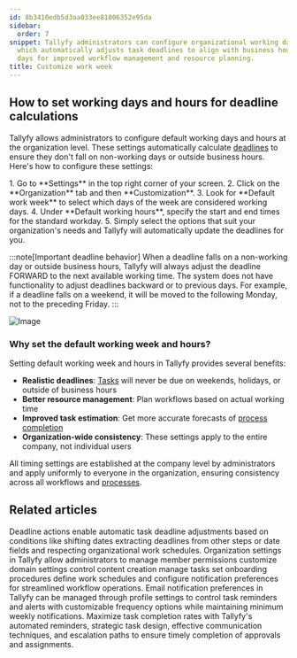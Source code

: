```yaml
---
id: 8b3410edb5d3aa033ee81006352e95da
sidebar:
  order: 7
snippet: Tallyfy administrators can configure organizational working days and hours
  which automatically adjusts task deadlines to align with business hours and working
  days for improved workflow management and resource planning.
title: Customize work week
---
```



## How to set working days and hours for deadline calculations

Tallyfy allows administrators to configure default working days and hours at the organization level. These settings automatically calculate [deadlines](/products/pro/tracking-and-tasks/tasks/) to ensure they don't fall on non-working days or outside business hours. Here's how to configure these settings:

<Steps>
1. Go to **Settings** in the top right corner of your screen.
2. Click on the **Organization** tab and then **Customization**.
3. Look for **Default work week** to select which days of the week are considered working days.
4. Under **Default working hours**, specify the start and end times for the standard workday.
5. Simply select the options that suit your organization's needs and Tallyfy will automatically update the deadlines for you.
</Steps>

:::note[Important deadline behavior]
When a deadline falls on a non-working day or outside business hours, Tallyfy will always adjust the deadline FORWARD to the next available working time. The system does not have functionality to adjust deadlines backward or to previous days. For example, if a deadline falls on a weekend, it will be moved to the following Monday, not to the preceding Friday.
:::

![Image](https://screenshots.tallyfy.com/tallyfy%2Fpro%2Fdesktop-light-change-workweek.png)

### Why set the default working week and hours?

Setting default working week and hours in Tallyfy provides several benefits:

- **Realistic deadlines**: [Tasks](/products/pro/tracking-and-tasks/tasks/) will never be due on weekends, holidays, or outside of business hours
- **Better resource management**: Plan workflows based on actual working time
- **Improved task estimation**: Get more accurate forecasts of [process completion](/products/pro/tracking-and-tasks/processes/)
- **Organization-wide consistency**: These settings apply to the entire company, not individual users

All timing settings are established at the company level by administrators and apply uniformly to everyone in the organization, ensuring consistency across all workflows and [processes](/products/pro/tracking-and-tasks/processes/).


## Related articles
<CardGrid>
<LinkTitleCard header="<b>Actions > Automate deadline shifts on tasks</b>" href="/products/pro/documenting/templates/automations/actions/deadline-actions/" > Deadline actions enable automatic task deadline adjustments based on conditions like shifting dates extracting deadlines from other steps or date fields and respecting organizational work schedules. </LinkTitleCard>
<LinkTitleCard header="<b>Org Settings > Organization customization settings</b>" href="/products/pro/settings/org-settings/organization-customization-settings/" > Organization settings in Tallyfy allow administrators to manage member permissions customize domain settings control content creation manage tasks set onboarding procedures define work schedules and configure notification preferences for streamlined workflow operations. </LinkTitleCard>
<LinkTitleCard header="<b>Personal Settings > Manage Email Notifications</b>" href="/products/pro/settings/personal-settings/how-can-i-manage-email-notifications-in-tallyfy/" > Email notification preferences in Tallyfy can be managed through profile settings to control task reminders and alerts with customizable frequency options while maintaining minimum weekly notifications. </LinkTitleCard>
<LinkTitleCard header="<b>How To > Ensure everyone in your team completes an approval or task</b>" href="/products/pro/tutorials/how-to/ensure-task-completion/" > Maximize task completion rates with Tallyfy's automated reminders, strategic task design, effective communication techniques, and escalation paths to ensure timely completion of approvals and assignments. </LinkTitleCard>
</CardGrid>